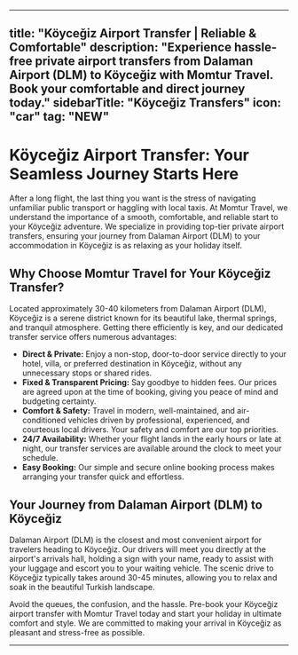 
---
title: "Köyceğiz Airport Transfer | Reliable & Comfortable"
description: "Experience hassle-free private airport transfers from Dalaman Airport (DLM) to Köyceğiz with Momtur Travel. Book your comfortable and direct journey today."
sidebarTitle: "Köyceğiz Transfers"
icon: "car"
tag: "NEW"
---

# Köyceğiz Airport Transfer: Your Seamless Journey Starts Here

After a long flight, the last thing you want is the stress of navigating unfamiliar public transport or haggling with local taxis. At Momtur Travel, we understand the importance of a smooth, comfortable, and reliable start to your Köyceğiz adventure. We specialize in providing top-tier private airport transfers, ensuring your journey from Dalaman Airport (DLM) to your accommodation in Köyceğiz is as relaxing as your holiday itself.

## Why Choose Momtur Travel for Your Köyceğiz Transfer?

Located approximately 30-40 kilometers from Dalaman Airport (DLM), Köyceğiz is a serene district known for its beautiful lake, thermal springs, and tranquil atmosphere. Getting there efficiently is key, and our dedicated transfer service offers numerous advantages:

*   **Direct & Private:** Enjoy a non-stop, door-to-door service directly to your hotel, villa, or preferred destination in Köyceğiz, without any unnecessary stops or shared rides.
*   **Fixed & Transparent Pricing:** Say goodbye to hidden fees. Our prices are agreed upon at the time of booking, giving you peace of mind and budgeting certainty.
*   **Comfort & Safety:** Travel in modern, well-maintained, and air-conditioned vehicles driven by professional, experienced, and courteous local drivers. Your safety and comfort are our top priorities.
*   **24/7 Availability:** Whether your flight lands in the early hours or late at night, our transfer services are available around the clock to meet your schedule.
*   **Easy Booking:** Our simple and secure online booking process makes arranging your transfer quick and effortless.

## Your Journey from Dalaman Airport (DLM) to Köyceğiz

Dalaman Airport (DLM) is the closest and most convenient airport for travelers heading to Köyceğiz. Our drivers will meet you directly at the airport's arrivals hall, holding a sign with your name, ready to assist with your luggage and escort you to your waiting vehicle. The scenic drive to Köyceğiz typically takes around 30-45 minutes, allowing you to relax and soak in the beautiful Turkish landscape.

Avoid the queues, the confusion, and the hassle. Pre-book your Köyceğiz airport transfer with Momtur Travel today and start your holiday in ultimate comfort and style. We are committed to making your arrival in Köyceğiz as pleasant and stress-free as possible.

---
